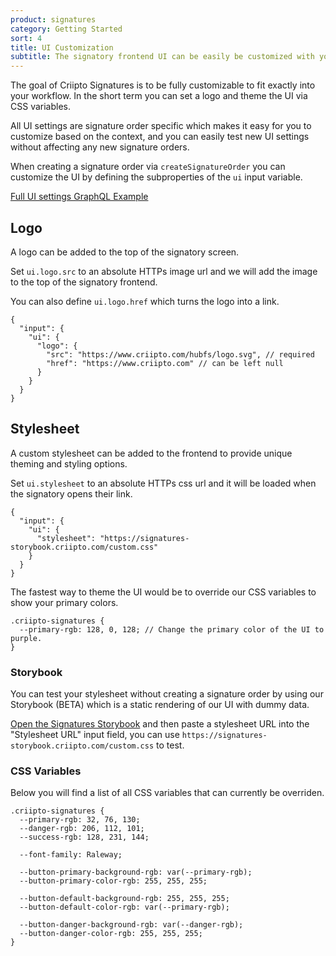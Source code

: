 ```yaml
---
product: signatures
category: Getting Started
sort: 4
title: UI Customization
subtitle: The signatory frontend UI can be easily be customized with your logo and theme colors.
---
```


The goal of Criipto Signatures is to be fully customizable to fit exactly into your workflow.
In the short term you can set a logo and theme the UI via CSS variables.

All UI settings are signature order specific which makes it easy for you to customize based on the context, and you can easily test new UI settings without affecting any new signature orders.

When creating a signature order via `createSignatureOrder` you can customize the UI by defining the subproperties of the `ui` input variable.

[Full UI settings GraphQL Example](/signatures/graphql/examples/#signature-order-ui-settings)

## Logo

A logo can be added to the top of the signatory screen.

Set `ui.logo.src` to an absolute HTTPs image url and we will add the image to the top of the signatory frontend.

You can also define `ui.logo.href` which turns the logo into a link.

```text
{
  "input": {
    "ui": {
      "logo": {
        "src": "https://www.criipto.com/hubfs/logo.svg", // required
        "href": "https://www.criipto.com" // can be left null
      }
    }
  }
}
```

## Stylesheet

A custom stylesheet can be added to the frontend to provide unique theming and styling options.

Set `ui.stylesheet` to an absolute HTTPs css url and it will be loaded when the signatory opens their link.

```text
{
  "input": {
    "ui": {
      "stylesheet": "https://signatures-storybook.criipto.com/custom.css"
    }
  }
}
```

The fastest way to theme the UI would be to override our CSS variables to show your primary colors.

```text
.criipto-signatures {
  --primary-rgb: 128, 0, 128; // Change the primary color of the UI to purple.
}
```

### Storybook

You can test your stylesheet without creating a signature order by using our Storybook (BETA) which is a static rendering of our UI with dummy data.

[Open the Signatures Storybook](https://signatures-storybook.criipto.com) and then paste a stylesheet URL into the "Stylesheet URL" input field, you can use `https://signatures-storybook.criipto.com/custom.css` to test.

### CSS Variables

Below you will find a list of all CSS variables that can currently be overriden.

```text
.criipto-signatures {
  --primary-rgb: 32, 76, 130;
  --danger-rgb: 206, 112, 101;
  --success-rgb: 128, 231, 144;

  --font-family: Raleway;

  --button-primary-background-rgb: var(--primary-rgb);
  --button-primary-color-rgb: 255, 255, 255;

  --button-default-background-rgb: 255, 255, 255;
  --button-default-color-rgb: var(--primary-rgb);

  --button-danger-background-rgb: var(--danger-rgb);
  --button-danger-color-rgb: 255, 255, 255;
}
```